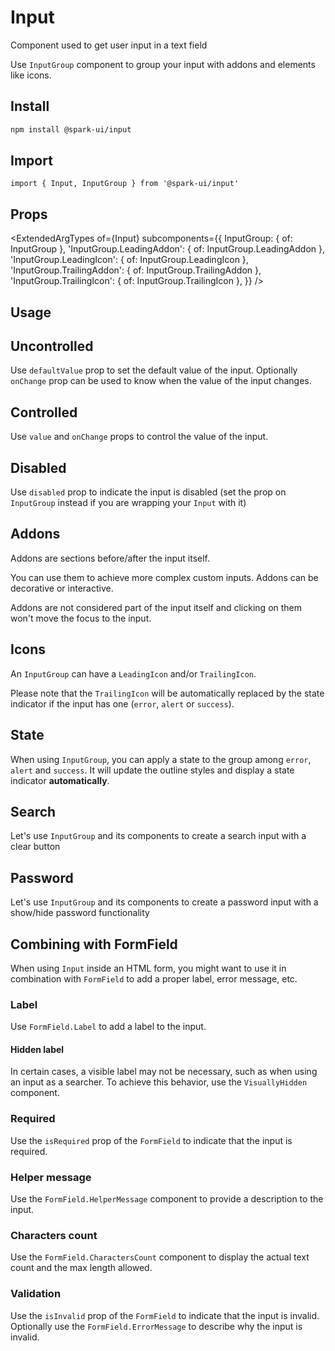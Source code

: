 


<Meta of={stories} />

# Input

Component used to get user input in a text field

Use `InputGroup` component to group your input with addons and elements like icons.

## Install

```sh
npm install @spark-ui/input
```

## Import

```tsx
import { Input, InputGroup } from '@spark-ui/input'
```

## Props

<ExtendedArgTypes
  of={Input}
  subcomponents={{
    InputGroup: { of: InputGroup },
    'InputGroup.LeadingAddon': { of: InputGroup.LeadingAddon },
    'InputGroup.LeadingIcon': { of: InputGroup.LeadingIcon },
    'InputGroup.TrailingAddon': { of: InputGroup.TrailingAddon },
    'InputGroup.TrailingIcon': { of: InputGroup.TrailingIcon },
  }}
/>

## Usage

<Canvas of={stories.Usage} />

## Uncontrolled

Use `defaultValue` prop to set the default value of the input. Optionally `onChange` prop can be used to know when the value of the input changes.

<Canvas of={stories.Uncontrolled} />

## Controlled

Use `value` and `onChange` props to control the value of the input.

<Canvas of={stories.Controlled} />

## Disabled

Use `disabled` prop to indicate the input is disabled (set the prop on `InputGroup` instead if you are wrapping your `Input` with it)

<Canvas of={stories.Disabled} />

## Addons

Addons are sections before/after the input itself.

You can use them to achieve more complex custom inputs. Addons can be decorative or interactive.

Addons are not considered part of the input itself and clicking on them won't move the focus to the input.

<Canvas of={stories.Addons} />

## Icons

An `InputGroup` can have a `LeadingIcon` and/or `TrailingIcon`.

Please note that the `TrailingIcon` will be automatically replaced by the state indicator if the input has one (`error`, `alert` or `success`).

<Canvas of={stories.Icons} />

## State

When using `InputGroup`, you can apply a state to the group among `error`, `alert` and `success`. It will update the outline styles and display a state indicator **automatically**.

<Canvas of={stories.State} />

## Search

Let's use `InputGroup` and its components to create a search input with a clear button

<Canvas of={stories.SearchExample} />

## Password

Let's use `InputGroup` and its components to create a password input with a show/hide password functionality

<Canvas of={stories.PasswordExample} />

## Combining with FormField

When using `Input` inside an HTML form, you might want to use it in combination with `FormField` to add a proper label, error message, etc.

### Label

Use `FormField.Label` to add a label to the input.

<Canvas of={stories.FieldLabel} />

#### Hidden label

In certain cases, a visible label may not be necessary, such as when using an input as a searcher. To achieve this behavior, use the `VisuallyHidden` component.

<Canvas of={stories.FieldHiddenLabel} />

### Required

Use the `isRequired` prop of the `FormField` to indicate that the input is required.

<Canvas of={stories.FieldRequired} />

### Helper message

Use the `FormField.HelperMessage` component to provide a description to the input.

<Canvas of={stories.FieldHelperMessage} />

### Characters count

Use the `FormField.CharactersCount` component to display the actual text count and the max length allowed.

<Canvas of={stories.FieldCharactersCount} />

### Validation

Use the `isInvalid` prop of the `FormField` to indicate that the input is invalid. Optionally use the `FormField.ErrorMessage` to describe why the input is invalid.

<Canvas of={stories.FieldInvalid} />
